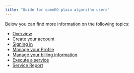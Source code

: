```yaml
---
title: "Guide for openEO plaza algorithm users"
---
```


<div style="text-align: justify">

Below you can find more information on the following topics:

* [Overview](Overview.qmd)
* [Create your account](CreateAccount.qmd)
* [Signing in](SignIn.qmd)
* [Manage your Profile](ManageProfile.qmd)
* [Manage your billing information](ManageBilling.qmd)
* [Execute a service](ExecuteService.qmd)
* [Service Report](PlazaDetails/Reporting.qmd)

</div>